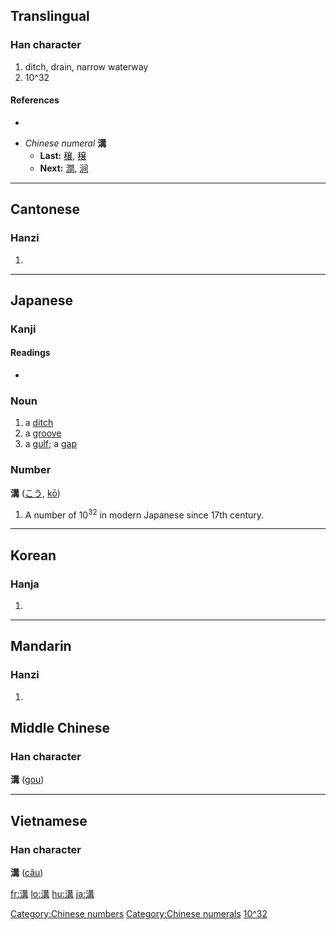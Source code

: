 {{see|沟}}
==Translingual==

===Han character===
{{Han char|rn=85|rad=水|as=10|sn=13|four=3514<sub>7</sub>|canj=水廿廿月 (ETTB)}}

# ditch, drain, narrow waterway
# 10^32

====References====
* {{Han ref|kx=0639.340|dkj=17944|dj=1046.220|hdz=31692.060|uh=6E9D|ud=28317|bh=B7BE|bd=47038}}

* ''Chinese numeral'' '''溝'''
** '''Last:''' [[穰]], [[穣]]
** '''Next:''' [[澗]], [[涧]]

[[Category:Chinese numbers]]
[[Category:Chinese numerals]]
----

==Cantonese==

===Hanzi===
{{yue-hanzi|jyut=|y=gau1}}

# {{defn|Cantonese}}

----

==Japanese==

===Kanji===
{{ja-kanji|grade=c|rs=水10}}

====Readings====
* {{ja-readings|on=[[こう]] (kō)|kun=[[みぞ]] (mizo)}}

=== Noun ===
{{ja-noun|k|hira=みぞ|rom=mizo}}
#a [[ditch]]
#a [[groove]]
#a [[gulf]]; a [[gap]]

===Number===
'''溝''' ([[こう]], [[kō]])

# A number of 10<sup>32</sup> in modern Japanese since 17th century.

[[Category:Japanese numbers|10^32]]

----

==Korean==

===Hanja===
{{ko-hanja|hangeul=구|eumhun=|rv=gu|mr=ku|y=kwu}}

# {{defn|Korean}}

----

==Mandarin==

===Hanzi===
{{cmn-hanzi|sim=沟|pin=[[gǎng]] ([[gang3]]), [[gōu]] ([[gou1]]), [[kòu]] ([[kou4]])|wg=kang<sup>3</sup>, kou<sup>1</sup>, k'ou<sup>4</sup>}}

# {{defn|Mandarin}}

==Middle Chinese==
===Han character===
'''溝''' ([[gou]])

----

==Vietnamese==
===Han character===
'''溝''' ([[câu]])

[[fr:溝]]
[[lo:溝]]
[[hu:溝]]
[[ja:溝]]